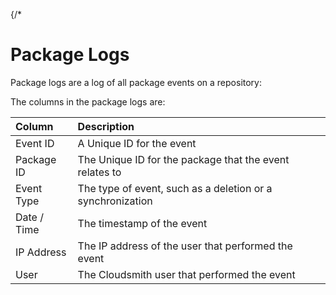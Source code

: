 
{/* 
# Package Logs

Package logs are a log of all package events on a repository: 

<BlockImage src={img485ec5a_package_logs} alt="Package Logs"></BlockImage>

The columns in the package logs are: 

| Column      | Description                                                |
| :---------- | :--------------------------------------------------------- |
| Event ID    | A Unique ID for the event                                  |
| Package ID  | The Unique ID for the package that the event relates to    |
| Event Type  | The type of event, such as a deletion or a synchronization |
| Date / Time | The timestamp of the event                                 |
| IP Address  | The IP address of the user that performed the event        |
| User        | The Cloudsmith user that performed the event               | */}
